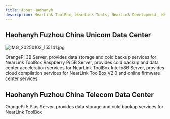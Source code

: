 ```yaml
---
title: About Haohanyh
description: NearLink ToolBox, NearLink Tools, NearLink Development, NearLink, NearLink ToolBox, Haohanyh, Haohanyh
---
```



## Haohanyh Fuzhou China Unicom Data Center

<LinkCard
  title="Haohanyh Fuzhou Headquarters China Unicom Data Center"
  href="//cucc.tj.fz.fj.nearlink-firmwares-software.haohanyh.ovh:44443/"
  description="Address: No. 160, Jiaotong Road, Taijiang District, Fuzhou City, Fujian Province, Vanke Plaza"
/>

![IMG_20250103_155141.jpg](https://s2.loli.net/2025/01/05/ui9W7PKDyp5ORls.jpg)

<CardGrid>
  <Card title="OrangePi ARM Server" icon="information">
    OrangePi 3B Server, provides data storage and cold backup services for NearLink ToolBox
  </Card>
  <Card title="Raspberry Pi ARM Server" icon="information">
    Raspberry Pi 5B Server, provides cold backup and data center acceleration services for NearLink ToolBox
  </Card>
  <Card title="Intel x86 Server" icon="information">
    Intel x86 Server, provides cloud compilation services for NearLink ToolBox V2.0 and online firmware center services
  </Card>
</CardGrid>

## Haohanyh Fuzhou China Telecom Data Center

<LinkCard
  title="Haohanyh Fuzhou Headquarters China Telecom Data Center"
  href="//haohanyh-ctcc.gcxstudio.cn/"
  description="Address: 15th Floor, Office 08, Building 1, Vanke Financial Port Center, West Side of Aogang Road, East Side of Gushan Bridge, Aofeng Street, Taijiang District, Fuzhou City, Fujian Province (Jiufu Digital Technology (Fuzhou) Information Technology Co., Ltd.)"
/>

<CardGrid>
  <Card title="OrangePi ARM Server" icon="information">
    OrangePi 5 Plus Server, provides data storage and cold backup services for NearLink ToolBox
  </Card>
</CardGrid>